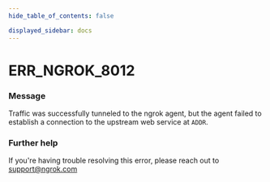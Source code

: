 ```yaml
---
hide_table_of_contents: false

displayed_sidebar: docs
---
```



# ERR_NGROK_8012

### Message

Traffic was successfully tunneled to the ngrok agent, but the agent failed to establish a connection to the upstream web service at `ADDR`.

### Further help

If you're having trouble resolving this error, please reach out to [support@ngrok.com](mailto:support@ngrok.com?subject=Help%20with%20ERR_NGROK_8012)

<ErrorDetails error="err_ngrok_8012" />

